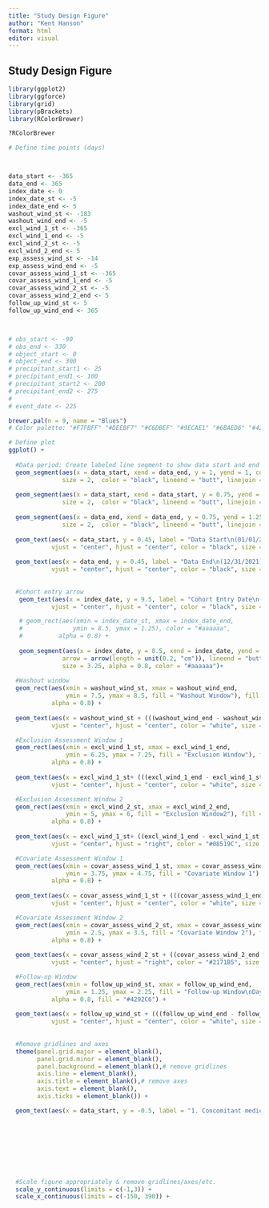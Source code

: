 ```yaml
---
title: "Study Design Figure"
author: "Kent Hanson"
format: html
editor: visual
---
```


## Study Design Figure

```r
library(ggplot2)
library(ggforce)
library(grid)
library(pBrackets)
library(RColorBrewer)

?RColorBrewer

# Define time points (days)



data_start <- -365
data_end <- 365
index_date <- 0
index_date_st <- -5
index_date_end <- 5
washout_wind_st <- -183
washout_wind_end <- -5
excl_wind_1_st <- -365
excl_wind_1_end <- -5
excl_wind_2_st <- -5
excl_wind_2_end <- 5
exp_assess_wind_st <- -14
exp_assess_wind_end <- -5
covar_assess_wind_1_st <- -365
covar_assess_wind_1_end <- -5
covar_assess_wind_2_st <- -5
covar_assess_wind_2_end <- 5
follow_up_wind_st <- 5
follow_up_wind_end <- 365



# obs_start <- -90
# obs_end <- 330
# object_start <- 0
# object_end <- 300
# precipitant_start1 <- 25
# precipitant_end1 <- 100
# precipitant_start2 <- 200
# precipitant_end2 <- 275
# 
# event_date <- 225

brewer.pal(n = 9, name = "Blues")
# Color palette: "#F7FBFF" "#DEEBF7" "#C6DBEF" "#9ECAE1" "#6BAED6" "#4292C6" "#2171B5" "#08519C" "#08306B"

# Define plot
ggplot() + 
  
  #Data period: Create labeled line segment to show data start and end points
  geom_segment(aes(x = data_start, xend = data_end, y = 1, yend = 1, color = "segment"), 
               size = 2,  color = "black", lineend = "butt", linejoin = "mitre") + 
  
  geom_segment(aes(x = data_start, xend = data_start, y = 0.75, yend = 1.25, color = "segment"), 
               size = 2,  color = "black", lineend = "butt", linejoin = "mitre") + 
  
  geom_segment(aes(x = data_end, xend = data_end, y = 0.75, yend = 1.25, color = "segment"), 
               size = 2,  color = "black", lineend = "butt", linejoin = "mitre") + 
  
  geom_text(aes(x = data_start, y = 0.45, label = "Data Start\n(01/01/2016)"),
            vjust = "center", hjust = "center", color = "black", size = 2.5) +
  
  geom_text(aes(x = data_end, y = 0.45, label = "Data End\n(12/31/2021)"),
            vjust = "center", hjust = "center", color = "black", size = 2.5) +
  
  
  #Cohort entry arrow
   geom_text(aes(x = index_date, y = 9.5, label = "Cohort Entry Date\n(First Claim for TMT or RC)\nDay 0"),
            vjust = "center", hjust = "center", color = "black", size = 2.25, fontface = "bold") +

   # geom_rect(aes(xmin = index_date_st, xmax = index_date_end,
   #              ymin = 8.5, ymax = 1.25), color = "#aaaaaa",
   #          alpha = 0.8) +
  
   geom_segment(aes(x = index_date, y = 8.5, xend = index_date, yend = 1.25),
               arrow = arrow(length = unit(0.2, "cm")), lineend = "butt", linejoin = "mitre", # add arrow
               size = 3.25, alpha = 0.8, color = "#aaaaaa")+
  
  #Washout window
  geom_rect(aes(xmin = washout_wind_st, xmax = washout_wind_end,
                ymin = 7.5, ymax = 8.5, fill = "Washout Window"), fill = "#08306B",
            alpha = 0.8) +
  
  geom_text(aes(x = washout_wind_st + (((washout_wind_end - washout_wind_st)/2)), y = 8, label = "Washout Window\n(No prior TMT or RC)\n Days [-183,-1]"), 
            vjust = "center", hjust = "center", color = "white", size = 2.25, fontface = "bold") +

  #Exclusion Assessment Window 1
  geom_rect(aes(xmin = excl_wind_1_st, xmax = excl_wind_1_end,
                ymin = 6.25, ymax = 7.25, fill = "Exclusion Window"), fill = "#08519C",
            alpha = 0.8) +
  
  geom_text(aes(x = excl_wind_1_st+ (((excl_wind_1_end - excl_wind_1_st)/2)), y = 6.75, label = "Exclusion Assessment Window\n(No continuous enrollment)\nDays [-365,-1]"), 
            vjust = "center", hjust = "center", color = "white", size = 2.25, fontface = "bold") +

  #Exclusion Assessment Window 2
  geom_rect(aes(xmin = excl_wind_2_st, xmax = excl_wind_2_end,
                ymin = 5, ymax = 6, fill = "Exclusion Window2"), fill = "#08519C",
            alpha = 0.8) +
  
  geom_text(aes(x = excl_wind_1_st+ ((excl_wind_1_end - excl_wind_1_st - 10)), y = 5.5, label = "Exclusion Assessment Window\n(Age <66)\n Days [0,0]"), 
            vjust = "center", hjust = "right", color = "#08519C", size = 2.25, fontface = "bold") +

  #Covariate Assessment Window 1
  geom_rect(aes(xmin = covar_assess_wind_1_st, xmax = covar_assess_wind_1_end,
                ymin = 3.75, ymax = 4.75, fill = "Covariate Window 1"), fill = "#2171B5",
            alpha = 0.8) +
  
  geom_text(aes(x = covar_assess_wind_1_st + (((covar_assess_wind_1_end - covar_assess_wind_1_st)/2)), y = 4.25, label = "Covariate Assessment Window\n(Baseline conditions\nDays [-365,-1]"), 
            vjust = "center", hjust = "center", color = "white", size = 2.25, fontface = "bold") +

  #Covariate Assessment Window 2
  geom_rect(aes(xmin = covar_assess_wind_2_st, xmax = covar_assess_wind_2_end,
                ymin = 2.5, ymax = 3.5, fill = "Covariate Window 2"), fill = "#2171B5",
            alpha = 0.8) +
  
  geom_text(aes(x = covar_assess_wind_2_st + ((covar_assess_wind_2_end - covar_assess_wind_2_st - 15)), y = 3, label = "Covariate Assessment Window\n(Demographic characteristics, cohort entry year)\nDays [0,0]"), 
            vjust = "center", hjust = "right", color = "#2171B5", size = 2.25, fontface = "bold") +

  #Follow-up Window
  geom_rect(aes(xmin = follow_up_wind_st, xmax = follow_up_wind_end,
                ymin = 1.25, ymax = 2.25, fill = "Follow-up Window\nDays [0, Censor]"),
            alpha = 0.8, fill = "#4292C6") +
    
  geom_text(aes(x = follow_up_wind_st + (((follow_up_wind_end - follow_up_wind_st)/2)), y = 1.75, label = "Follow-up Window\nDays [0, Censor]"), 
            vjust = "center", hjust = "center", color = "white", size = 2.25, fontface = "bold") +
  
  
  #Remove gridlines and axes
  theme(panel.grid.major = element_blank(),
        panel.grid.minor = element_blank(),
        panel.background = element_blank(),# remove gridlines
        axis.line = element_blank(),
        axis.title = element_blank(),# remove axes
        axis.text = element_blank(),
        axis.ticks = element_blank()) +

  geom_text(aes(x = data_start, y = -0.5, label = "1. Concomitant medications, comorbid conditions, evidence of healthcare utilization (outpatient visits\nand recent hospitalizations in year prior to antibiotic initiation)\n2. Censored at earliest of outcome occurrence, plan disenrollment, death or December 15th, 2018"), hjust = "left", color = "black", size = 2.25)








  
  #Scale figure appropriately & remove gridlines/axes/etc.
  scale_y_continuous(limits = c(-1,3)) + 
  scale_x_continuous(limits = c(-150, 390)) + 
  
 

```
